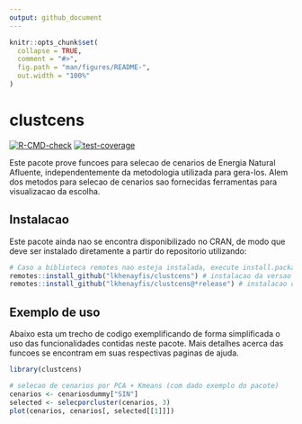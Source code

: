```yaml
---
output: github_document
---
```


<!-- README.md is generated from README.Rmd. Please edit that file -->

```r
knitr::opts_chunk$set(
  collapse = TRUE,
  comment = "#>",
  fig.path = "man/figures/README-",
  out.width = "100%"
)
```

# clustcens

<!-- badges: start -->
[![R-CMD-check](https://github.com/lkhenayfis/clustcens/workflows/R-CMD-check/badge.svg)](https://github.com/lkhenayfis/clustcens/actions)
[![test-coverage](https://github.com/lkhenayfis/clustcens/workflows/test-coverage/badge.svg)](https://github.com/lkhenayfis/clustcens/actions)
<!-- badges: end -->

Este pacote prove funcoes para selecao de cenarios de Energia Natural Afluente, independentemente da
metodologia utilizada para gera-los. Alem dos metodos para selecao de cenarios sao fornecidas 
ferramentas para visualizacao da escolha.

## Instalacao

Este pacote ainda nao se encontra disponibilizado no CRAN, de modo que deve ser instalado 
diretamente a partir do repositorio utilizando:

```r
# Caso a biblioteca remotes nao esteja instalada, execute install.packages("remotes") primeiro
remotes::install_github("lkhenayfis/clustcens") # instalacao da versao de desenvolvimento
remotes::install_github("lkhenayfis/clustcens@*release") # instalacao da ultima versao fechada
```

## Exemplo de uso

Abaixo esta um trecho de codigo exemplificando de forma simplificada o uso das funcionalidades 
contidas neste pacote. Mais detalhes acerca das funcoes se encontram em suas respectivas 
paginas de ajuda.

```r
library(clustcens)

# selecao de cenarios por PCA + Kmeans (com dado exemplo do pacote)
cenarios <- cenariosdummy["SIN"]
selected <- selecporcluster(cenarios, 3)
plot(cenarios, cenarios[, selected[[1]]])
```
